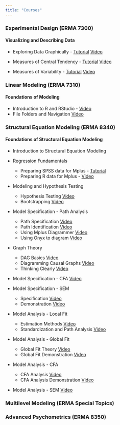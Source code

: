 ```yaml
---
title: "Courses"
---
```


### Experimental Design (ERMA 7300)

#### Visualizing and Describing Data

-   Exploring Data Graphically - [Tutorial](https://auqmer.github.io/statistical-thinking/posts/2020-09-08-exploring-data-graphically/) [Video](https://auburn.hosted.panopto.com/Panopto/Pages/Viewer.aspx?id=7d27afac-a19c-4df3-823c-ac30011ffccc)

-   Measures of Central Tendency - [Tutorial](https://auqmer.github.io/statistical-thinking/posts/2020-09-16-central-tendency/) [Video](https://auburn.hosted.panopto.com/Panopto/Pages/Viewer.aspx?id=8d53677e-f7e5-4c52-88e8-ac2f0133d380)

-   Measures of Variability - [Tutorial](https://auqmer.github.io/statistical-thinking/posts/2020-09-23-variability/) [Video](https://auburn.hosted.panopto.com/Panopto/Pages/Viewer.aspx?id=cad74732-e286-45be-8388-ac2f0144260b)

### Linear Modeling (ERMA 7310)

#### Foundations of Modeling

-   Introduction to R and RStudio - [Video](https://auburn.hosted.panopto.com/Panopto/Pages/Viewer.aspx?id=630b1601-916c-43b2-8315-ad8f016cda3e)
-   File Folders and Navigation [Video](https://auburn.hosted.panopto.com/Panopto/Pages/Viewer.aspx?id=48773598-f6ba-4771-8515-ad880135ee36)

### Structural Equation Modeling (ERMA 8340)

#### Foundations of Structural Equation Modeling

-   Introduction to Structural Equation Modeling

-   Regression Fundamentals

    -   Preparing SPSS data for Mplus - [Tutorial](https://auqmer.github.io/statistical-thinking/posts/2019-01-13-prepare-spss-data-for-mplus/)
    -   Preparing R data for Mplus - [Video](https://auburn.hosted.panopto.com/Panopto/Pages/Viewer.aspx?id=af0df7b4-a9b5-42ad-afbc-acb600081154)

-   Modeling and Hypothesis Testing

    -   Hypothesis Testing [Video](https://auburn.hosted.panopto.com/Panopto/Pages/Viewer.aspx?id=da5f16e0-0d76-47bc-ae11-acb5013ecf71)
    -   Bootstrapping [Video](https://auburn.hosted.panopto.com/Panopto/Pages/Viewer.aspx?id=c78c1561-d1c4-45d7-b32d-acb600035b78)

-   Model Specification - Path Analysis

    -   Path Specification [Video](https://auburn.hosted.panopto.com/Panopto/Pages/Viewer.aspx?id=c81e249b-a582-48f5-ac3f-acba01394841)
    -   Path Identification [Video](https://auburn.hosted.panopto.com/Panopto/Pages/Viewer.aspx?id=22901e97-0c76-4455-b449-acba014708b0)
    -   Using Mplus Diagrammer [Video](https://auburn.hosted.panopto.com/Panopto/Pages/Viewer.aspx?id=cbbebdc0-9d6b-4cba-8701-acba01597164)
    -   Using Onyx to diagram [Video](https://auburn.hosted.panopto.com/Panopto/Pages/Viewer.aspx?id=4455b63f-81c5-4ee4-99f3-acbc016617fe)

-   Graph Theory

    -   DAG Basics [Video](https://auburn.hosted.panopto.com/Panopto/Pages/Viewer.aspx?id=d3f0dc2d-90ff-4426-8326-acc1012f38ec)
    -   Diagramming Causal Graphs [Video](https://auburn.hosted.panopto.com/Panopto/Pages/Viewer.aspx?id=afd52f85-d7a7-4bca-ba9f-acba01509e6e)\
    -   Thinking Clearly [Video](https://auburn.hosted.panopto.com/Panopto/Pages/Viewer.aspx?id=d18e317d-29d3-41bc-a2bf-acc3012ee1eb)

-   Model Specification - CFA [Video](https://auburn.hosted.panopto.com/Panopto/Pages/Viewer.aspx?id=551e64d9-979b-4e75-a62b-acc80145e8a4)

-   Model Specification - SEM

    -   Specification [Video](https://auburn.hosted.panopto.com/Panopto/Pages/Viewer.aspx?id=cf0aa371-3c6b-468e-a2a8-accf01875b14)
    -   Demonstration [Video](https://auburn.hosted.panopto.com/Panopto/Pages/Viewer.aspx?id=64d5faa8-bf06-4903-b922-accf0189cc14)

-   Model Analysis - Local Fit

    -   Estimation Methods [Video](https://auburn.hosted.panopto.com/Panopto/Pages/Viewer.aspx?id=eb6256a9-42fe-46ee-b015-ab8201425373)
    -   Standardization and Path Analysis [Video](https://auburn.hosted.panopto.com/Panopto/Pages/Viewer.aspx?id=fed1886a-cfa8-48eb-b58e-ab82014888d2)

-   Model Analysis - Global Fit

    -   Global Fit Theory [Video](https://auburn.hosted.panopto.com/Panopto/Pages/Viewer.aspx?id=9e9f6a28-7a54-443e-afde-ab890112cf50)
    -   Global Fit Demonstration [Video](https://auburn.hosted.panopto.com/Panopto/Pages/Viewer.aspx?id=2f69e5b0-fe89-4472-b3ab-ab8c01449535)

-   Model Analysis - CFA

    -   CFA Analysis [Video](https://auburn.hosted.panopto.com/Panopto/Pages/Viewer.aspx?id=1ab511d1-ad58-47f8-a057-ab8f0135d932)
    -   CFA Analysis Demonstration [Video](https://auburn.hosted.panopto.com/Panopto/Pages/Viewer.aspx?id=063488fc-e110-47ce-b32c-ab900130465a)

-   Model Analysis - SEM [Video](https://auburn.hosted.panopto.com/Panopto/Pages/Viewer.aspx?id=2c402a8d-2433-449a-a5d8-ab97011b6bad)

### Multilevel Modeling (ERMA Special Topics)

### Advanced Psychometrics (ERMA 8350)
